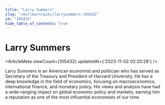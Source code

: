 ```yaml
---
title: "Larry Summers"
slug: "/en/learn/wiki/larrysummers-105432"
id: "105432"
hide_table_of_contents: true
---
```



<Breadcrumbs current="Larry Summers" />

# Larry Summers

<ArticleMeta viewCount={105432} updatedAt={'2023-11-02 02:20:28'} />
<div className='border-solid border-b border-t-0 my-4 border-[var(--ifm-color-gray-300)]' />

Larry Summers is an American economist and politician who has served as Secretary of the Treasury and President of Harvard University. He has a deep knowledge in the field of economics, focusing on macroeconomics, international finance, and monetary policy. His views and analysis have had a wide-ranging impact on global economic policy and markets, earning him a reputation as one of the most influential economists of our time.
